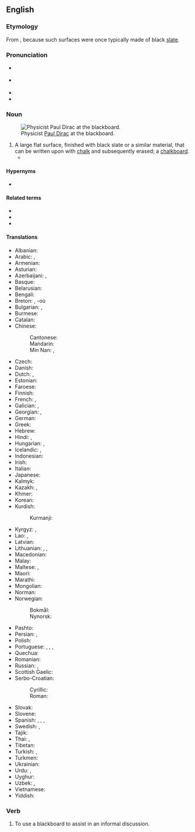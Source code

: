 ==English==
{{wikipedia}}

===Etymology===
From {{compound|black|board|lang=en}}, because such surfaces were once typically made of black [[slate]].

===Pronunciation===
* {{a|GenAm}} {{IPA|/ˈblækbɔɹd/|/ˈblækboɹd/|lang=en}}
* {{a|RP}} {{IPA|/ˈblækbɔːd/|lang=en}}
* {{audio|en-us-blackboard.ogg|Audio (US)|lang=en}}
* {{hyphenation|black|board|lang=en}}

===Noun===
{{en-noun}}
[[Image:Diracb.jpg|thumb|right|Physicist [[w:Paul Dirac|Paul Dirac]] at the blackboard.]]

# A large flat surface, finished with black slate or a similar material, that can be written upon with [[chalk]] and subsequently erased; a [[chalkboard]].
#* {{quote-magazine|date=2012-03
|author=[[w:Brian Hayes (scientist)|Brian Hayes]]
|title=Pixels or Perish
|volume=100|issue=2|page=106
|magazine=[[w:American Scientist|American Scientist]]
|url=http://www.americanscientist.org/issues/pub/pixels-or-perish
|passage=Drawings and pictures are more than mere ornaments in scientific discourse. '''Blackboard''' sketches, geological maps, diagrams of molecular structure, astronomical photographs, MRI images, the many varieties of statistical charts and graphs: These pictorial devices are indispensable tools for presenting evidence, for explaining a theory, for telling a story.}}

====Hypernyms====
* {{l|en|writing board}}

====Related terms====
* {{l|en|chalkboard}}
* {{l|en|greenboard}}
* {{l|en|whiteboard}}

====Translations====
{{trans-top|a surface that can be written upon with chalk}}
* Albanian: {{t|sq|dërrasë e zezë|f}}
* Arabic: {{t|ar|سَبُورَة|f}}, {{t|ar|لَوْح|m}}
* Armenian: {{t+|hy|գրատախտակ|sc=Armn}}
* Asturian: {{t|ast|pizarra|f}}
* Azerbaijani: {{t+|az|lövhə}}, {{t+|az|taxta}}
* Basque: {{t|eu|arbela}}
* Belarusian: {{t|be|до́шка|f|sc=Cyrl}}
* Bengali: {{t|bn|ব্ল্যাকবোর্ড|sc=Beng}}
* Breton: {{t+|br|taolenn|f}}, -où {{g|p}}
* Bulgarian: {{t+|bg|дъска́|f|sc=Cyrl}}, {{t|bg|че́рна дъска́|f}}
* Burmese: {{t+|my|ကျောက်သင်ပုန်း|sc=Mymr}}
* Catalan: {{t+|ca|pissarra|f}}
* Chinese:
*: Cantonese: {{t|yue|黑板|tr=hak1 baan2|sc=Hani}}
*: Mandarin: {{t+|cmn|黑板|tr=hēibǎn|sc=Hani}}
*: Min Nan: {{t|nan|烏板|sc=Hani}}, {{t|nan|乌板|tr=o͘-pán|sc=Hani}}
* Czech: {{t+|cs|tabule|f}}
* Danish: {{t|da|tavle|c}}
* Dutch: {{t+|nl|schoolbord|n}}, {{t+|nl|bord|n}}
* Estonian: {{t|et|tahvel}}
* Faroese: {{t|fo|talva|f}}
* Finnish: {{t+|fi|liitutaulu}}
* French: {{t+|fr|tableau noir|m}}, {{t+|fr|tableau|m}} {{qualifier|any colour}}
* Galician: {{t|gl|lousa|f}}, {{t|gl|louxa|f}}
* Georgian: {{t|ka|დაფა|sc=Geor}}, {{t|ka|საკლასო დაფა|sc=Geor}}
* German: {{t+|de|Tafel|f}}
* Greek: {{t+|el|μαυροπίνακας|m|sc=Grek}}
* Hebrew: {{t|he|לוּחַ|m|tr=luakh|sc=Hebr}}
* Hindi: {{t|hi|श्यामपट|sc=Deva}}, {{t|hi|ब्लैकबोर्ड|sc=Deva}}
* Hungarian: {{t+|hu|iskolatábla}}, {{t|hu|iskolai tábla}}
* Icelandic: {{t+|is|tafla|f}}, {{t|is|skólatafla|f}}
* Indonesian: {{t+|id|papan tulis}}
* Irish: {{t|ga|clár dubh|m}}
* Italian: {{t+|it|lavagna|f}}
* Japanese: {{t+|ja|黒板|tr=こくばん, kokuban|sc=Jpan}}
* Kalmyk: {{t|xal|самбр}}
* Kazakh: {{t+|kk|тақта|sc=Cyrl}}, {{t|kk|доска|sc=Cyrl}}
* Khmer: {{t+|km|ក្ដារខៀន|tr=kdaa kʰiən|sc=Khmr}}
* Korean: {{t+|ko|칠판}}
* Kurdish:
*: Kurmanji: {{t+|ku|depreş}}
{{trans-mid}}
* Kyrgyz: {{t|ky|класс доскасы|sc=Cyrl}}, {{t+|ky|доска|sc=Cyrl}}
* Lao: {{t+|lo|ກະດານ|sc=Laoo}}, {{t+|lo|ກະດານດຳ|sc=Laoo}}
* Latvian: {{t+|lv|tāfele|f}}
* Lithuanian: {{t|lt|klasės lenta|f}}, {{t+|lt|lenta|f}}, {{t|lt|mokyklinė lenta|f}}
* Macedonian: {{t|mk|табла|f}}
* Malay: {{t|ms|papan hitam}}
* Maltese: {{t|mt|blekbord}}, {{t|mt|lavanja}}
* Maori: {{t|mi|papatuhituhi}}
* Marathi: {{t|mr|फळा}}
* Mongolian: {{t+|mn|самбар|sc=Cyrl}}
* Norman: {{t|nrf|néthe plianche|f}}
* Norwegian:
*: Bokmål: {{t|nb|tavle|m|f}}
*: Nynorsk: {{t|nn|tavle|f}}
* Pashto: {{t+|ps|توره دړه|f|tr=tóradaṛa}}
* Persian: {{t+|fa|تخته سیاه|tr=taxte-ye siyâh|sc=fa-Arab}}, {{t+|fa|تخته|tr=taxte|sc=fa-Arab}}
* Polish: {{t+|pl|tablica|f}}
* Portuguese: {{t+|pt|lousa|f}}, {{t+|pt|quadro-negro|m}}, {{t|pt|quadro de giz|m}}, {{t+|pt|quadro|m}}
* Quechua: {{t|qu|pirqa qillqana}}
* Romanian: {{t+|ro|tablă|f}}
* Russian: {{t+|ru|доска́|f}}, {{t|ru|кла́ссная доска́|f}}
* Scottish Gaelic: {{t|gd|bòrd-dubh|m}}
* Serbo-Croatian:
*: Cyrillic: {{t|sh|табла|f}}
*: Roman: {{t+|sh|tabla|f}}
* Slovak: {{t|sk|tabuľa|f}}
* Slovene: {{t|sl|tabla|f}}
* Spanish: {{t+|es|pizarra|f}}, {{t+|es|encerado|m}} {{qualifier|Spain}}, {{t+|es|pizarrón|m}} {{qualifier|Argentina}}, {{t+|es|tablero|m}} {{qualifier|Colombia}}
* Swedish: {{t|sv|svart tavla|c}}, {{t|sv|skrivtavla|c}}
* Tajik: {{t|tg|тахта}}
* Thai: {{t+|th|กระดานดำ}}, {{t+|th|กระดาน}}
* Tibetan: {{t|bo|ནག་པང}}
* Turkish: {{t+|tr|tahta}}, {{t+|tr|kara tahta}}
* Turkmen: {{t|tk|tagta}}
* Ukrainian: {{t+|uk|до́шка|f|sc=Cyrl}}
* Urdu: {{t|ur|تختہ سیاہ|tr=taxta siyāh|sc=ur-Arab}}, {{t|ur|بلیک بورڈ|tr=blek borḍ|sc=ur-Arab}}
* Uyghur: {{t|ug|دوسكا|sc=ug-Arab}}
* Uzbek: {{t|uz|sinf doskasi}}, {{t+|uz|doska}}
* Vietnamese: {{t+|vi|bảng đen}}
* Yiddish: {{t|yi|טאָוול|m}}
{{trans-bottom}}

===Verb===
{{en-verb}}

# To use a blackboard to assist in an informal discussion.